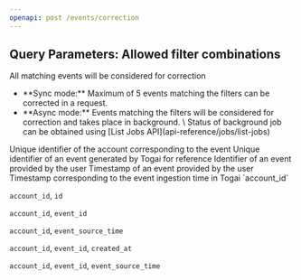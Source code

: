 ```yaml
---
openapi: post /events/correction
---
```


## Query Parameters: Allowed filter combinations
<Warning>All matching events will be considered for correction</Warning>
<Info>
<ul>
  <li>**Sync mode:** Maximum of 5 events matching the filters can be corrected in a request. </li>
  <li>**Async mode:** Events matching the filters will be considered for correction and takes place in background. \
  Status of background job can be obtained using [List Jobs API](api-reference/jobs/list-jobs)</li>
</ul>
</Info>


<AccordionGroup>
<Accordion title="Query Parameters">
<ParamField query="account_id" type="string" required>
  Unique identifier of the account corresponding to the event
</ParamField>
<ParamField query="id" type="string">
  Unique identifier of an event generated by Togai for reference
</ParamField>
<ParamField query="event_id" type="string">
  Identifier of an event provided by the user
</ParamField>
<ParamField query="event_source_time" type="string">
  Timestamp of an event provided by the user
</ParamField>
<ParamField query="created_at" type="string">
  Timestamp corresponding to the event ingestion time in Togai
</ParamField>
</Accordion>
</AccordionGroup>

<AccordionGroup>
<Accordion title="Allowed Combinations">
`account_id`

`account_id`, `id`

`account_id`, `event_id`

`account_id`, `event_source_time`

`account_id`, `event_id`, `created_at`

`account_id`, `event_id`, `event_source_time`
</Accordion>
</AccordionGroup>